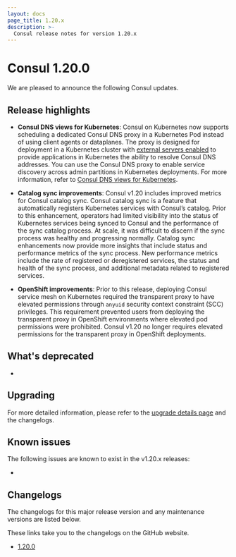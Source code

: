 ```yaml
---
layout: docs
page_title: 1.20.x
description: >-
  Consul release notes for version 1.20.x
---
```


# Consul 1.20.0

We are pleased to announce the following Consul updates.

## Release highlights

- **Consul DNS views for Kubernetes**: Consul on Kubernetes now supports scheduling a dedicated Consul DNS proxy in a Kubernetes Pod instead of using client agents or dataplanes. The proxy is designed for deployment in a Kubernetes cluster with [external servers enabled](/consul/docs/k8s/deployment-configurations/servers-outside-kubernetes) to provide applications in Kubernetes the ability to resolve Consul DNS addresses. You can use the Consul DNS proxy to enable service discovery across admin partitions in Kubernetes deployments. For more information, refer to [Consul DNS views for Kubernetes](/consul/docs/k8s/dns/views).

- **Catalog sync improvements**: Consul v1.20 includes improved metrics for Consul catalog sync. Consul catalog sync is a feature that automatically registers Kubernetes services with Consul’s catalog. Prior to this enhancement, operators had limited visibility into the status of Kubernetes services being synced to Consul and the performance of the sync catalog process. At scale, it was difficult to discern if the sync process was healthy and progressing normally. Catalog sync enhancements now provide more insights that include status and performance metrics of the sync process. New performance metrics include the rate of registered or deregistered services, the status and health of the sync process, and additional metadata related to registered services.

- **OpenShift improvements**: Prior to this release, deploying Consul service mesh on Kubernetes required the transparent proxy to have elevated permissions through `anyuid` security context constraint (SCC) privileges. This requirement prevented users from deploying the transparent proxy in OpenShift environments where elevated pod permissions were prohibited. Consul v1.20 no longer requires elevated permissions for the transparent proxy in OpenShift deployments.

## What's deprecated

- 

## Upgrading

For more detailed information, please refer to the [upgrade details page](/consul/docs/upgrading/upgrade-specific) and the changelogs.

## Known issues

The following issues are known to exist in the v1.20.x releases:

- 

## Changelogs

The changelogs for this major release version and any maintenance versions are listed below.

<Note> These links take you to the changelogs on the GitHub website. </Note>

- [1.20.0](https://github.com/hashicorp/consul/releases/tag/v1.20.0)
